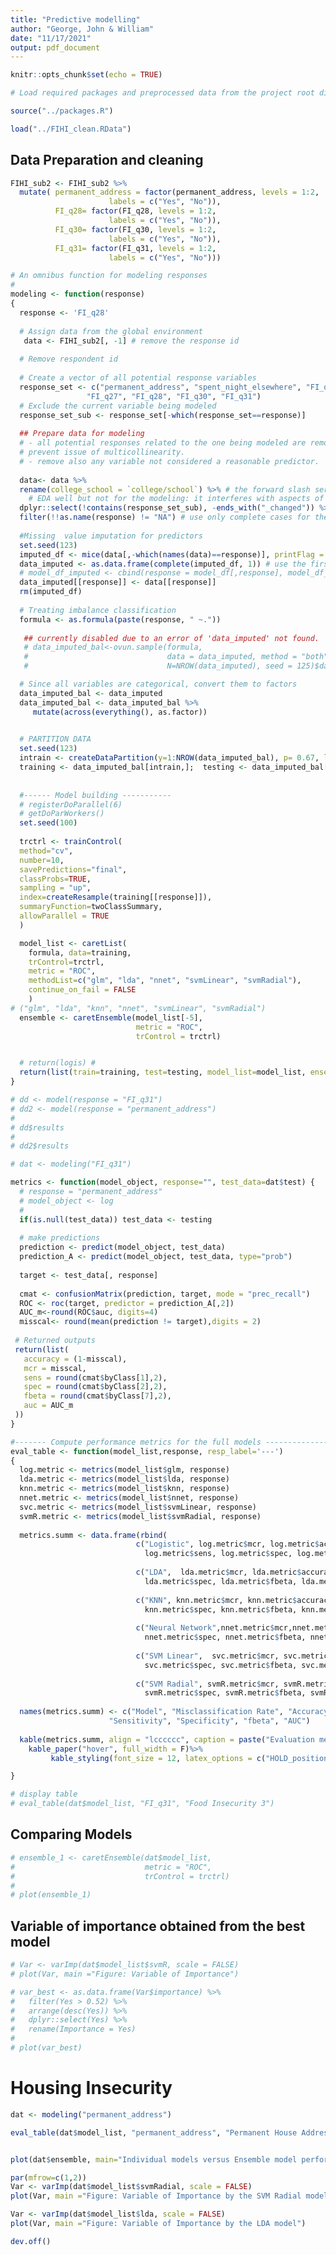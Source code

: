 ```yaml
---
title: "Predictive modelling"
author: "George, John & William"
date: "11/17/2021"
output: pdf_document
---
```


```r
knitr::opts_chunk$set(echo = TRUE)

# Load required packages and preprocessed data from the project root directory

source("../packages.R")

load("../FIHI_clean.RData")
```



## Data Preparation and cleaning 
```r
FIHI_sub2 <- FIHI_sub2 %>%
  mutate( permanent_address = factor(permanent_address, levels = 1:2, 
                      labels = c("Yes", "No")),
          FI_q28= factor(FI_q28, levels = 1:2, 
                      labels = c("Yes", "No")),
          FI_q30= factor(FI_q30, levels = 1:2, 
                      labels = c("Yes", "No")),
          FI_q31= factor(FI_q31, levels = 1:2, 
                      labels = c("Yes", "No")))

```


```r

# An omnibus function for modeling responses
# 
modeling <- function(response) 
{
  response <- 'FI_q28'
  
  # Assign data from the global environment 
   data <- FIHI_sub2[, -1] # remove the response id
  
  # Remove respondent id
  
  # Create a vector of all potential response variables
  response_set <- c("permanent_address", "spent_night_elsewhere", "FI_q26",
                 "FI_q27", "FI_q28", "FI_q30", "FI_q31")
  # Exclude the current variable being modeled
  response_set_sub <- response_set[-which(response_set==response)]
  
  ## Prepare data for modeling
  # - all potential responses related to the one being modeled are removed to 
  # prevent issue of multicollinearity.
  # - remove also any variable not considered a reasonable predictor.
  
  data<- data %>%
  rename(college_school = `college/school`) %>% # the forward slash serves our 
    # EDA well but not for the modeling: it interferes with aspects of data imputation
  dplyr::select(!contains(response_set_sub), -ends_with("_changed")) %>%
  filter(!!as.name(response) != "NA") # use only complete cases for the response
  
  #Missing  value imputation for predictors
  set.seed(123)
  imputed_df <- mice(data[,-which(names(data)==response)], printFlag = F)
  data_imputed <- as.data.frame(complete(imputed_df, 1)) # use the first imputed data
  # model_df_imputed <- cbind(response = model_df[,response], model_df_imputed)
  data_imputed[[response]] <- data[[response]]
  rm(imputed_df)
  
  # Treating imbalance classification
  formula <- as.formula(paste(response, " ~."))
  
   ## currently disabled due to an error of 'data_imputed' not found.
   # data_imputed_bal<-ovun.sample(formula,
   #                               data = data_imputed, method = "both", p=0.5,
   #                               N=NROW(data_imputed), seed = 125)$data

  # Since all variables are categorical, convert them to factors 
  data_imputed_bal <- data_imputed
  data_imputed_bal <- data_imputed_bal %>%
     mutate(across(everything(), as.factor))
  

  # PARTITION DATA
  set.seed(123)
  intrain <- createDataPartition(y=1:NROW(data_imputed_bal), p= 0.67, list = FALSE)
  training <- data_imputed_bal[intrain,];  testing <- data_imputed_bal[-intrain,]
  
  
  #------ Model building -----------
  # registerDoParallel(6)
  # getDoParWorkers()
  set.seed(100)
  
  trctrl <- trainControl(
  method="cv",
  number=10,
  savePredictions="final",
  classProbs=TRUE,
  sampling = "up",
  index=createResample(training[[response]]),
  summaryFunction=twoClassSummary,
  allowParallel = TRUE
  )

  model_list <- caretList(
    formula, data=training,
    trControl=trctrl,
    metric = "ROC",
    methodList=c("glm", "lda", "nnet", "svmLinear", "svmRadial"),
    continue_on_fail = FALSE
    )
# ("glm", "lda", "knn", "nnet", "svmLinear", "svmRadial")
  ensemble <- caretEnsemble(model_list[-5], 
                            metric = "ROC", 
                            trControl = trctrl)


  # return(logis) # 
  return(list(train=training, test=testing, model_list=model_list, ensemble= ensemble))
}

# dd <- model(response = "FI_q31")
# dd2 <- model(response = "permanent_address")
# 
# dd$results
# 
# dd2$results

# dat <- modeling("FI_q31")

```


```r
metrics <- function(model_object, response="", test_data=dat$test) {
  # response = "permanent_address"
  # model_object <- log
  # 
  if(is.null(test_data)) test_data <- testing
  
  # make predictions
  prediction <- predict(model_object, test_data) 
  prediction_A <- predict(model_object, test_data, type="prob") 
  
  target <- test_data[, response]
  
  cmat <- confusionMatrix(prediction, target, mode = "prec_recall")
  ROC <- roc(target, predictor = prediction_A[,2])
  AUC_m<-round(ROC$auc, digits=4) 
  misscal<- round(mean(prediction != target),digits = 2)
  
 # Returned outputs
 return(list(
   accuracy = (1-misscal),
   mcr = misscal,
   sens = round(cmat$byClass[1],2),
   spec = round(cmat$byClass[2],2),
   fbeta = round(cmat$byClass[7],2),
   auc = AUC_m
 ))
}

```


```r
#------- Compute performance metrics for the full models ---------------
eval_table <- function(model_list,response, resp_label='---') 
{
  log.metric <- metrics(model_list$glm, response)
  lda.metric <- metrics(model_list$lda, response)
  knn.metric <- metrics(model_list$knn, response)
  nnet.metric <- metrics(model_list$nnet, response)
  svc.metric <- metrics(model_list$svmLinear, response)
  svmR.metric <- metrics(model_list$svmRadial, response)
  
  metrics.summ <- data.frame(rbind(
                            c("Logistic", log.metric$mcr, log.metric$accuracy, 
                              log.metric$sens, log.metric$spec, log.metric$fbeta, log.metric$auc),
                            
                            c("LDA",  lda.metric$mcr, lda.metric$accuracy, lda.metric$sens,
                              lda.metric$spec, lda.metric$fbeta, lda.metric$auc),
                            
                            c("KNN", knn.metric$mcr, knn.metric$accuracy, knn.metric$sens,
                              knn.metric$spec, knn.metric$fbeta, knn.metric$auc),
                            
                            c("Neural Network",nnet.metric$mcr,nnet.metric$accuracy,nnet.metric$sens,
                              nnet.metric$spec, nnet.metric$fbeta, nnet.metric$auc),
                            
                            c("SVM Linear",  svc.metric$mcr, svc.metric$accuracy, svc.metric$sens,
                              svc.metric$spec, svc.metric$fbeta, svc.metric$auc),
                            
                            c("SVM Radial", svmR.metric$mcr, svmR.metric$accuracy, svmR.metric$sens,
                              svmR.metric$spec, svmR.metric$fbeta, svmR.metric$auc)))
  
  names(metrics.summ) <- c("Model", "Misclassification Rate", "Accuracy", 
                      "Sensitivity", "Specificity", "fbeta", "AUC")
  
  kable(metrics.summ, align = "lcccccc", caption = paste("Evaluation metrics for", resp_label, " as a response variable") ) %>%
    kable_paper("hover", full_width = F)%>% 
         kable_styling(font_size = 12, latex_options = c("HOLD_position"))

}

# display table
# eval_table(dat$model_list, "FI_q31", "Food Insecurity 3")
```


## Comparing Models
```r
# ensemble_1 <- caretEnsemble(dat$model_list, 
#                             metric = "ROC", 
#                             trControl = trctrl)
# 
# plot(ensemble_1)
```

## Variable of importance obtained from the best model

```r
# Var <- varImp(dat$model_list$svmR, scale = FALSE)
# plot(Var, main ="Figure: Variable of Importance")
```


```r
# var_best <- as.data.frame(Var$importance) %>%
#   filter(Yes > 0.52) %>%
#   arrange(desc(Yes)) %>%
#   dplyr::select(Yes) %>%
#   rename(Importance = Yes)
# 
# plot(var_best)
```


# Housing Insecurity
```r
dat <- modeling("permanent_address")

eval_table(dat$model_list, "permanent_address", "Permanent House Address")


plot(dat$ensemble, main="Individual models versus Ensemble model performance")

par(mfrow=c(1,2))
Var <- varImp(dat$model_list$svmRadial, scale = FALSE)
plot(Var, main ="Figure: Variable of Importance by the SVM Radial model")

Var <- varImp(dat$model_list$lda, scale = FALSE)
plot(Var, main ="Figure: Variable of Importance by the LDA model")

dev.off()
```






